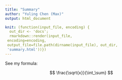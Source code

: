 ```yaml
---
title: "Summary"
author: "Yuling Chen (Max)"
output: html_document

knit: (function(input_file, encoding) {
  out_dir <- 'docs';
  rmarkdown::render(input_file,
 encoding=encoding, 
 output_file=file.path(dirname(input_file), out_dir, 
 'summary.html'))})
---
```



See my formula:

$$
\frac{\sqrt{x}}{\int_\sum}
$$
























